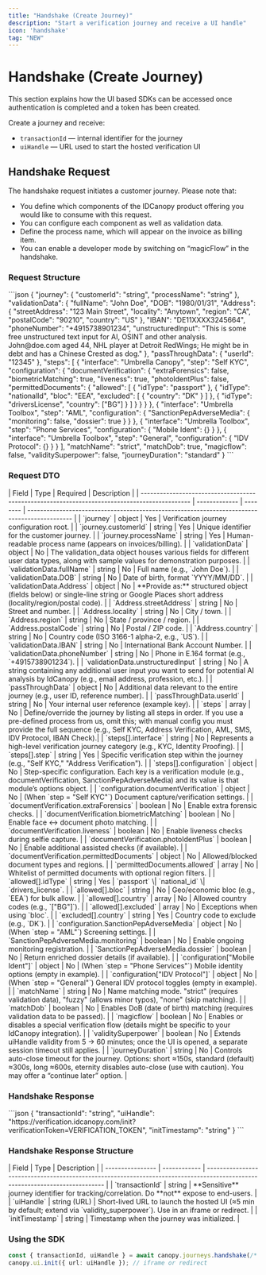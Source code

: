 ```yaml
---
title: "Handshake (Create Journey)"
description: "Start a verification journey and receive a UI handle"
icon: 'handshake'
tag: "NEW"
---
```


# Handshake (Create Journey)
This section explains how the UI based SDKs can be accessed once authentication is completed and a token has been created.

Create a journey and receive:
- `transactionId` — internal identifier for the journey
- `uiHandle` — URL used to start the hosted verification UI

## Handshake Request
The handshake request initiates a customer journey. Please note that:

- You define which components of the IDCanopy product offering you would like to consume with this request.
- You can configure each component as well as validation data.
- Define the process name, which will appear on the invoice as billing item.
- You can enable a developer mode by switching on “magicFlow” in the handshake.

### Request Structure
<Accordion title="Request Structure">  
```json
{
  "journey": {
    "customerId": "string",
    "processName": "string"
  },
  "validationData": {
    "fullName": "John Doe",
    "DOB": "1980/01/31",
    "Address": {
      "streetAddress": "123 Main Street",
      "locality": "Anytown",
      "region": "CA",
      "postalCode": "90210",
      "country": "US"
    },
    "IBAN": "DE11XXXX3245664",
    "phoneNumber": "+4915738901234",
    "unstructuredInput": "This is some free unstructured text input for AI, OSINT and other analysis. John@doe.com aged 44, NHL player at Detroit RedWings; He might be in debt and has a Chinese Crested as dog."
  },
  "passThroughData": {
    "userId": "12345"
  },
  "steps": [
    {
      "interface": "Umbrella Canopy",
      "step": "Self KYC",
      "configuration": {
        "documentVerification": {
          "extraForensics": false,
          "biometricMatching": true,
          "liveness": true,
          "photoIdentPlus": false,
          "permittedDocuments": {
            "allowed": [
              {
                "idType": "passport"
              },
              {
                "idType": "nationalId",
                "bloc": "EEA",
                "excluded": [
                  {
                    "country": "DK"
                  }
                ]
              },
              {
                "idType": "driversLicense",
                "country": ["BG"]
              }
            ]
          }
        }
      }
    },
    {
      "interface": "Umbrella Toolbox",
      "step": "AML",
      "configuration": {
        "SanctionPepAdverseMedia": {
          "monitoring": false,
          "dossier": true
        }
      }
    },
    {
      "interface": "Umbrella Toolbox",
      "step": "Phone Services",
      "configuration": {
        "Mobile Ident": {}
      }
    },
    {
      "interface": "Umbrella Toolbox",
      "step": "General",
      "configuration": {
        "IDV Protocol": {}
      }
    }
  ],
  "matchName": "strict",
  "matchDob": true,
  "magicflow": false,
  "validitySuperpower": false,
  "journeyDuration": "standard"
}
```
</Accordion>

### Request DTO
<Accordion title="Request DTO">  
| Field                                                                                         | Type          | Required | Description                                                                                  |
| --------------------------------------------------------------------------------------------- | ------------- | -------- | -------------------------------------------------------------------------------------------- |
| `journey`                                                                                     | object        | Yes      | Verification journey configuration root.                                                     |
| `journey.customerId`                                                                          | string        | Yes      | Unique identifier for the customer journey.                                                  |
| `journey.processName`                                                                         | string        | Yes      | Human-readable process name (appears on invoices/billing).                                   |
| `validationData`                                                                              | object        | No       | The validation_data object houses various fields for different user data types, along with sample values for demonstration purposes.   |
| `validationData.fullName`                                                                     | string        | No       | Full name (e.g., `John Doe`).                                                                |
| `validationData.DOB`                                                                          | string        | No       | Date of birth, format `YYYY/MM/DD`.                                                          |
| `validationData.Address`                                                                      | object        | No       | **Provide as:** structured object (fields below) or single-line string or Google Places short address (locality/region/postal code). |
| `Address.streetAddress`                                                                       | string        | No       | Street and number.                                                                           |
| `Address.locality`                                                                            | string        | No       | City / town.                                                                                 |
| `Address.region`                                                                              | string        | No       | State / province / region.                                                                   |
| `Address.postalCode`                                                                          | string        | No       | Postal / ZIP code.                                                                           |
| `Address.country`                                                                             | string        | No       | Country code (ISO 3166-1 alpha-2, e.g., `US`).                                               |
| `validationData.IBAN`                                                                         | string        | No       | International Bank Account Number.                                                           |
| `validationData.phoneNumber`                                                                  | string        | No       | Phone in E.164 format (e.g., `+4915738901234`).                                              |
| `validationData.unstructuredInput`                                                            | string        | No       | A string containing any additional user input you want to send for potential AI analysis by IdCanopy (e.g., email address, profession, etc.). |
| `passThroughData`                                                                             | object        | No       | Additional data relevant to the entire journey (e.g., user ID, reference number).            |
| `passThroughData.userId`                                                                      | string        | No       | Your internal user reference (example key).                                                  |
| `steps`                                                                                       | array         | No       | Define/override the journey by listing all steps in order. If you use a pre-defined process from us, omit this; with manual config you must provide the full sequence (e.g., Self KYC, Address Verification, AML, SMS, IDV Protocol, IBAN Check).|
| `steps[].interface`                                                                           | string        | No       | Represents a high-level verification journey category (e.g., KYC, Identity Proofing).                                |
| `steps[].step`                                                                                | string        | Yes      | Specific verification step within the journey (e.g., "Self KYC," "Address Verification").                             |
| `steps[].configuration`                                                                       | object        | No       | Step-specific configuration. Each key is a verification module (e.g., documentVerification, SanctionPepAdverseMedia) and its value is that module’s options object.  |
| `configuration.documentVerification`                                                          | object        | No       | (When `step = "Self KYC"`) Document capture/verification settings.                           |
| `documentVerification.extraForensics`                                                         | boolean       | No       | Enable extra forensic checks.                                                                |
| `documentVerification.biometricMatching`                                                      | boolean       | No       | Enable face ↔ document photo matching.                                                       |
| `documentVerification.liveness`                                                               | boolean       | No       | Enable liveness checks during selfie capture.                                                |
| `documentVerification.photoIdentPlus`                                                         | boolean       | No       | Enable additional assisted checks (if available).                                            |
| `documentVerification.permittedDocuments`                                                     | object        | No       | Allowed/blocked document types and regions.                                                  |
| `permittedDocuments.allowed`                                                                  | array         | No       | Whitelist of permitted documents with optional region filters.                               |
| `allowed[].idType`                                                                            | string        | Yes      | `passport` \| `national_id` \| `drivers_license`.                                            |
| `allowed[].bloc`                                                                              | string        | No       | Geo/economic bloc (e.g., `EEA`) for bulk allow.                                              |
| `allowed[].country`                                                                           | array         | No       | Allowed country codes (e.g., `["BG"]`).                                                      |
| `allowed[].excluded`                                                                          | array         | No       | Exceptions when using `bloc`.                                                                |
| `excluded[].country`                                                                          | string        | Yes      | Country code to exclude (e.g., `DK`).                                                        |
| `configuration.SanctionPepAdverseMedia`                                                       | object        | No       | (When `step = "AML"`) Screening settings.                                                    |
| `SanctionPepAdverseMedia.monitoring`                                                          | boolean       | No       | Enable ongoing monitoring registration.                                                      |
| `SanctionPepAdverseMedia.dossier`                                                             | boolean       | No       | Return enriched dossier details (if available).                                              |
| `configuration["Mobile Ident"]`                                                               | object        | No       | (When `step = "Phone Services"`) Mobile identity options (empty in example).                 |
| `configuration["IDV Protocol"]`                                                               | object        | No       | (When `step = "General"`) General IDV protocol toggles (empty in example).                   |
| `matchName`                                                                                   | string        | No       | Name matching mode. "strict" (requires validation data), "fuzzy" (allows minor typos), "none" (skip matching).                                             |
| `matchDob`                                                                                    | boolean       | No       | Enables DoB (date of birth) matching (requires validation data to be passed).                |
| `magicflow`                                                                                   | boolean       | No       | Enables or disables a special verification flow (details might be specific to your IdCanopy integration).  |
| `validitySuperpower`                                                                          | boolean       | No       | Extends uiHandle validity from 5 → 60 minutes; once the UI is opened, a separate session timeout still applies. |
| `journeyDuration`                                                                             | string        | No       | Controls auto-close timeout for the journey. Options: short ≈150s, standard (default) ≈300s, long ≈600s, eternity disables auto-close (use with caution). You may offer a “continue later” option. |
</Accordion>


### Handshake Response
<Accordion title="Handshake Response">  
```json
{
  "transactionId": "string",
  "uiHandle": "https://verification.idcanopy.com/init?verificationToken=VERIFICATION_TOKEN",
  "initTimestamp": "string"
}
```
</Accordion>

### Handshake Response Structure
<Accordion title="Handshake Response Structure">  
| Field            | Type         | Description                                                                                                                  |
| ---------------- | ------------ | ---------------------------------------------------------------------------------------------------------------------------- |
| `transactionId`  | string       | **Sensitive** journey identifier for tracking/correlation. Do **not** expose to end-users.                                   |
| `uiHandle`       | string (URL) | Short-lived URL to launch the hosted UI (≈5 min by default; extend via `validity_superpower`). Use in an iframe or redirect. |
| `initTimestamp`  | string       | Timestamp when the journey was initialized.  |

</Accordion>

### Using the SDK
```ts
const { transactionId, uiHandle } = await canopy.journeys.handshake(/* dto above */);
canopy.ui.init({ url: uiHandle }); // iframe or redirect
```
